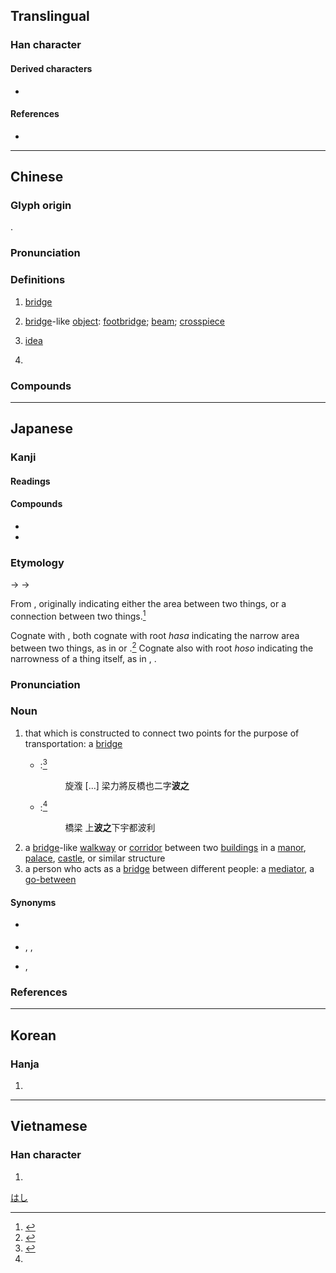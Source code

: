 {{also|桥}}
{{character info/new}}
==Translingual==

===Han character===
{{Han char|rn=75|rad=木|as=12|sn=16|four=42927|canj=DHKB|ids=⿰木喬}}

====Derived characters====
* {{l|mul|[[𡳯]], [[𧂼]]}}

====References====
* {{Han ref|kx=0553.010|dkj=15526|dj=0941.170|hdz=21292.090|uh=6A4B|ud=27211|bh=BEF4|bd=48884}}

----

==Chinese==
{{zh-forms|s=桥}}
{{zh-wp|zh:橋|en:Bridge}}

===Glyph origin===
{{Han etym}}
{{Han compound|木|喬|ls=psc|t1=wood|c1=s|c2=p}}.

===Pronunciation===
{{zh-pron
|m=qiáo
|c=kiu4,kiu4-2
|c_note=kiu4-2 - "idea"
|h=pfs=khièu
|md=giò
|mn=ml:kiâu/kiô
|mn_note=kiâu - literary; kiô - vernacular
|w=3jjiau
|mc=y
|oc=y
|ma=y
|cat=n,pn
}}

===Definitions===
{{zh-hanzi}}

# [[bridge]] {{gloss|over a river}}
#: {{zh-x|橋樑|bridge}}
# [[bridge]]-like [[object]]: [[footbridge]]; [[beam]]; [[crosspiece]]
# {{lb|zh|Cantonese}} [[idea]]
# {{surname|lang=zh}}

===Compounds===
{{zh-der|二十四橋|便橋|修橋補路|倍力橋|劍橋|劍橋大學|吊橋|土橋|圯橋|圯橋進履|天橋|天然橋|奈何橋|寶帶橋|平橋|廣德從橋|弔橋|引橋|拉線搭橋|拱橋|搭橋|斷橋|星橋|朱雀橋|板橋|梯橋|棧橋|楓橋|楓橋夜泊|橋劇|橋堍|橋墩|橋孔|橋山|橋梁|橋梓|橋洞|橋津|橋牌|橋腦|橋藝|橋頭|橋頭堡|正橋|水渰藍橋|法橋|洛陽橋|浮棧橋|浮橋|灞橋|烏鵲成橋|烏鵲橋|爐橋|牙橋|牽線搭橋|獨木橋|盧溝橋|石橋|秦橋|空橋|立馬蓋橋|立馬造橋|筧橋|紅橋|索橋|緪橋|繩橋|羅鍋橋|腦橋|艦橋|草橋店|藍橋|藍橋會|虹橋|蜜月橋牌|西泠橋|西濱大橋|跳橋|過橋|過橋抽板|過橋拆橋|過橋費|過河拆橋|鄭板橋|鐵橋|門橋|陳橋|陳橋兵變|陸橋|鞭石成橋|飛橋|高架橋|鵲橋|鹽橋|大橋|羅家橋|錢橋|官埠橋|龍橋|肖橋|邱橋|站橋|王家橋|鴨堰橋|徐橋|汪橋|橋市|高橋|碾橋}}

{{zh-cat|Beginning}}

----

==Japanese==
{{wp|lang=ja}}

===Kanji===
{{ja-kanji|grade=3|rs=木12}}

====Readings====
{{ja-readings
|goon=ぎょう<げう
|kanon=きょう<けう
|kun=はし-
|nanori=ばせ
}}

====Compounds====
{{der-top|Compounds}}
* {{ja-r|鉄橋|てっきょう}}
* {{ja-r|高橋|たかはし}}
{{der-bottom}}

===Etymology===
{{ja-kanjitab|はし|yomi=k}}
{{IPAchar|/pasi/}} → {{IPAchar|/ɸasi/}} → {{IPAchar|/hasi/}}

From {{etyl|ojp|ja|sort=はし}}, originally indicating either the area between two things, or a connection between two things.<ref name="KDJ">{{R:Kokugo Dai Jiten}}</ref>

Cognate with {{m|ja|階|tr=hashi||stairs from a garden up to the house}}, both cognate with root ''hasa'' indicating the narrow area between two things, as in {{m|ja|狭間|pos=classical ''hasama'', modern ''hazama''||narrow gap between two things}} or {{m|ja|挟む|tr=hasamu||to put between two things that are close together, to squeeze between two things}}.<ref name="KDJ">{{R:Kokugo Dai Jiten}}</ref> Cognate also with root ''hoso'' indicating the narrowness of a thing itself, as in {{m|ja|細い|tr=hosoi||narrow, slender}}, {{m|ja|細める|tr=hosomeru||to narrow something, to make something narrow}}.

===Pronunciation===
{{ja-pron|y=k|はし|acc=o|acc_ref=NHK,DJR,SMK5}}

===Noun===
{{ja-noun|はし}}

# that which is constructed to connect two points for the purpose of transportation: a [[bridge]]
#* {{RQ:Shin'yaku Kegonkyō Ongi Shiki|16}}:<ref name="SKOS">{{Shin'yaku Kegonkyō Ongi Shiki}}</ref>
#*: 旋澓 [...] 梁力將反橋也二字'''波之'''
#* {{RQ:Shin'yaku Kegonkyō Ongi Shiki|43}}:<ref name="SKOS"/>
#*: 橋梁 上'''波之'''下宇都波利
# a [[bridge]]-like [[walkway]] or [[corridor]] between two [[building]]s in a [[manor]], [[palace]], [[castle]], or similar structure
# a person who acts as a [[bridge]] between different people: a [[mediator]], a [[go-between]]

====Synonyms====
* {{sense|bridge for traffic}} {{ja-r|橋梁|きょうりょう}}
* {{sense|corridor}} {{ja-r|渡り廊下|わたりろうか}}, {{ja-r|渡殿|わたどの}}, {{ja-r|長橋|ながはし}}
* {{sense|mediator}} {{ja-r|仲立ち|なかだち}}, {{ja-r|仲介|ちゅうかい}}

===References===
<references/>

[[Category:ja:Bridges|はし]]

----

==Korean==

===Hanja===
{{ko-hanja|hangeul=교|eumhun=|mr=kyo|y=kyo}}

# {{defn|lang=ko|sort=木12}}

----

==Vietnamese==

===Han character===
{{vi-hantu|[[kiều]], [[cầu]], [[kéo]], [[kèo]]|rs=木12}}

# {{defn|lang=vi|sort=木12}}